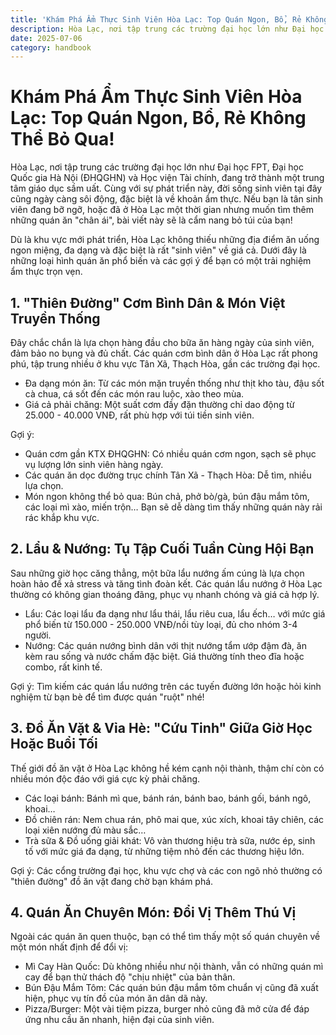 ```yaml
---
title: 'Khám Phá Ẩm Thực Sinh Viên Hòa Lạc: Top Quán Ngon, Bổ, Rẻ Không Thể Bỏ Qua!'
description: Hòa Lạc, nơi tập trung các trường đại học lớn như Đại học FPT, Đại học Quốc gia Hà Nội (ĐHQGHN) và Học viện Tài chính, đang trở thành một trung tâm giáo dục sầm uất. Cùng với sự phát triển này, đời sống sinh viên tại đây cũng ngày càng sôi động, đặc biệt là về khoản ẩm thực. Nếu bạn là tân sinh viên đang bỡ ngỡ, hoặc đã ở Hòa Lạc một thời gian nhưng muốn tìm thêm những quán ăn "chân ái", bài viết này sẽ là cẩm nang bỏ túi của bạn!
date: 2025-07-06
category: handbook
---
```


# Khám Phá Ẩm Thực Sinh Viên Hòa Lạc: Top Quán Ngon, Bổ, Rẻ Không Thể Bỏ Qua!

Hòa Lạc, nơi tập trung các trường đại học lớn như Đại học FPT, Đại học Quốc gia Hà Nội (ĐHQGHN) và Học viện Tài chính, đang trở thành một trung tâm giáo dục sầm uất. Cùng với sự phát triển này, đời sống sinh viên tại đây cũng ngày càng sôi động, đặc biệt là về khoản ẩm thực. Nếu bạn là tân sinh viên đang bỡ ngỡ, hoặc đã ở Hòa Lạc một thời gian nhưng muốn tìm thêm những quán ăn "chân ái", bài viết này sẽ là cẩm nang bỏ túi của bạn!

Dù là khu vực mới phát triển, Hòa Lạc không thiếu những địa điểm ăn uống ngon miệng, đa dạng và đặc biệt là rất "sinh viên" về giá cả. Dưới đây là những loại hình quán ăn phổ biến và các gợi ý để bạn có một trải nghiệm ẩm thực trọn vẹn.

## 1. "Thiên Đường" Cơm Bình Dân & Món Việt Truyền Thống

Đây chắc chắn là lựa chọn hàng đầu cho bữa ăn hàng ngày của sinh viên, đảm bảo no bụng và đủ chất. Các quán cơm bình dân ở Hòa Lạc rất phong phú, tập trung nhiều ở khu vực Tân Xã, Thạch Hòa, gần các trường đại học.

- Đa dạng món ăn: Từ các món mặn truyền thống như thịt kho tàu, đậu sốt cà chua, cá sốt đến các món rau luộc, xào theo mùa.
- Giá cả phải chăng: Một suất cơm đầy đặn thường chỉ dao động từ 25.000 - 40.000 VNĐ, rất phù hợp với túi tiền sinh viên.

Gợi ý:

- Quán cơm gần KTX ĐHQGHN: Có nhiều quán cơm ngon, sạch sẽ phục vụ lượng lớn sinh viên hàng ngày.
- Các quán ăn dọc đường trục chính Tân Xã - Thạch Hòa: Dễ tìm, nhiều lựa chọn.
- Món ngon không thể bỏ qua: Bún chả, phở bò/gà, bún đậu mắm tôm, các loại mì xào, miến trộn… Bạn sẽ dễ dàng tìm thấy những quán này rải rác khắp khu vực.

## 2. Lẩu & Nướng: Tụ Tập Cuối Tuần Cùng Hội Bạn

Sau những giờ học căng thẳng, một bữa lẩu nướng ấm cúng là lựa chọn hoàn hảo để xả stress và tăng tình đoàn kết. Các quán lẩu nướng ở Hòa Lạc thường có không gian thoáng đãng, phục vụ nhanh chóng và giá cả hợp lý.

- Lẩu: Các loại lẩu đa dạng như lẩu thái, lẩu riêu cua, lẩu ếch… với mức giá phổ biến từ 150.000 - 250.000 VNĐ/nồi tùy loại, đủ cho nhóm 3-4 người.
- Nướng: Các quán nướng bình dân với thịt nướng tẩm ướp đậm đà, ăn kèm rau sống và nước chấm đặc biệt. Giá thường tính theo đĩa hoặc combo, rất kinh tế.

Gợi ý: Tìm kiếm các quán lẩu nướng trên các tuyến đường lớn hoặc hỏi kinh nghiệm từ bạn bè để tìm được quán "ruột" nhé!

## 3. Đồ Ăn Vặt & Vỉa Hè: "Cứu Tinh" Giữa Giờ Học Hoặc Buổi Tối

Thế giới đồ ăn vặt ở Hòa Lạc không hề kém cạnh nội thành, thậm chí còn có nhiều món độc đáo với giá cực kỳ phải chăng.

- Các loại bánh: Bánh mì que, bánh rán, bánh bao, bánh gối, bánh ngô, khoai…
- Đồ chiên rán: Nem chua rán, phô mai que, xúc xích, khoai tây chiên, các loại xiên nướng đủ màu sắc…
- Trà sữa & Đồ uống giải khát: Vô vàn thương hiệu trà sữa, nước ép, sinh tố với mức giá đa dạng, từ những tiệm nhỏ đến các thương hiệu lớn.

Gợi ý: Các cổng trường đại học, khu vực chợ và các con ngõ nhỏ thường có "thiên đường" đồ ăn vặt đang chờ bạn khám phá.

## 4. Quán Ăn Chuyên Món: Đổi Vị Thêm Thú Vị

Ngoài các quán ăn quen thuộc, bạn có thể tìm thấy một số quán chuyên về một món nhất định để đổi vị:

- Mì Cay Hàn Quốc: Dù không nhiều như nội thành, vẫn có những quán mì cay để bạn thử thách độ "chịu nhiệt" của bản thân.
- Bún Đậu Mắm Tôm: Các quán bún đậu mắm tôm chuẩn vị cũng đã xuất hiện, phục vụ tín đồ của món ăn dân dã này.
- Pizza/Burger: Một vài tiệm pizza, burger nhỏ cũng đã mở cửa để đáp ứng nhu cầu ăn nhanh, hiện đại của sinh viên.
